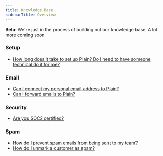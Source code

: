 ```yaml
---
title: Knowledge Base
sidebarTitle: Overview
---
```


<Note>**Beta**: We're just in the process of building out our knowledge base. A lot more coming soon</Note>


### Setup
- [How long does it take to set up Plain? Do I need to have someone technical do it for me?](./kb-setup-time)

### Email
- [Can I connect my personal email address to Plain?](./kb-personal-email)
- [Can I forward emails to Plain?](./kb-forwarding-emails)

### Security
- [Are you SOC2 certified?](./kb-soc2)

### Spam
- [How do I prevent spam emails from being sent to my team?](./kb-prevent-spam)
- [How do I unmark a customer as spam?](./kb-unmark-spam)